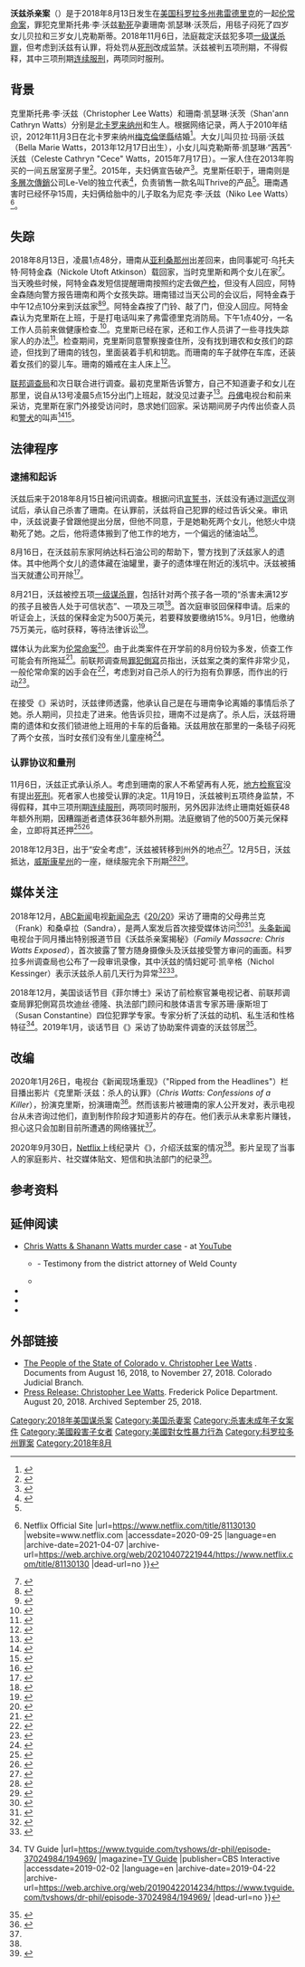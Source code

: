 {{Infobox civilian attack
| title            = 沃兹杀亲案<br/>Watts family murders
| location         = {{USA}}[[科罗拉多州|科罗拉多州]][[弗雷德里克_(科罗拉多州)|弗雷德里克]]
| date             = {{Start date and age|2018|8|13}}
| convictions      = 五项[[謀殺|一级谋杀罪]]及其他轻罪
| perp             = 克里斯·沃兹（Chris Watts）
}}

'''沃兹杀亲案'''（{{lang-en|Watts family murders}}）是于2018年8月13日发生在[[美国|美国]][[科罗拉多州|科罗拉多州]][[弗雷德里克_(科罗拉多州)|弗雷德里克]]的一起[[伦常命案|伦常命案]]，罪犯克里斯托弗·李·沃兹[[窒息|勒死]]孕妻珊南·凯瑟琳·沃茨后，用毯子闷死了四岁女儿贝拉和三岁女儿克勒斯蒂。2018年11月6日，法庭裁定沃兹犯多项[[谋杀|一级谋杀罪]]，但考虑到沃兹有认罪，将处罚从[[死刑|死刑]]改成监禁。沃兹被判五项{{tsl|en|Life imprisonment in the United States|美国终身监禁|终身监禁}}刑期，不得假释，其中三项刑期[[量刑|连续服刑]]，两项同时服刑。

== 背景 ==
克里斯托弗·李·沃兹（Christopher Lee Watts）和珊南·凯瑟琳·沃茨（Shan'ann Cathryn Watts）分别是[[北卡罗来纳州|北卡罗来纳州]]{{tsl|en|Spring Lake, North Carolina|春湖 (北卡罗来纳州)|春湖}}和{{tsl|en|Aberdeen, North Carolina|阿伯丁 (北卡罗来纳州)|阿伯丁}}生人。根据网络记录，两人于2010年结识，2012年11月3日在北卡罗来纳州[[梅克倫堡縣_(北卡羅萊納州)|梅克倫堡縣]]结婚<ref>{{Cite web|url=https://heavy.com/news/2018/08/chris-watts-shanann-watts-husband/|title=Chris Watts: 5 Fast Facts You Need to Know|publisher={{tsl|en|Heavy.com||Heavy}}|language=en|date=2018-08-16|access-date=2019-06-01|archive-date=2018-08-16|archive-url=https://web.archive.org/web/20180816080352/https://heavy.com/news/2018/08/chris-watts-shanann-watts-husband/|dead-url=no}}</ref>。大女儿叫贝拉·玛丽·沃兹（Bella Marie Watts，2013年12月17日出生），小女儿叫克勒斯蒂·凯瑟琳·“茜茜”·沃兹（Celeste Cathryn "Cece" Watts，2015年7月17日）。一家人住在2013年购买的一间五居室房子里<ref name="Coloradoan 23 August">{{cite news |author1=Sady Swanson |title=Christopher Watts and Shannnon Watts: Their friends saw a 'perfect' family. What happened? |url=https://www.coloradoan.com/story/news/2018/08/23/colorado-watts-family-who-were-christopher-watts-shannon-watts-prior-murder/1062614002/ |accessdate=2019-02-02|work={{tsl|en|Fort Collins Coloradoan||Fort Collins Coloradoan}}|date=2018-08-23 |publisher=USA Today Network}}</ref>。2015年，夫妇俩宣告破产<ref name=CBSNews>{{Cite web|url=https://www.cbsnews.com/news/shanann-watts-frederick-colorado-family-struggled-with-finances-before-chris-watts-allegedly-killed-pregnant-wife-kids-2018-08-17/|title=Colorado family struggled with finances before man allegedly killed pregnant wife, kids|publisher=[[CBS新聞|CBS News]]|language=en|date=2018-08-17|access-date=2019-02-02|archive-date=2019-03-30|archive-url=https://web.archive.org/web/20190330234552/https://www.cbsnews.com/news/shanann-watts-frederick-colorado-family-struggled-with-finances-before-chris-watts-allegedly-killed-pregnant-wife-kids-2018-08-17/|dead-url=no}}</ref>。克里斯任职于{{tsl|en|Anadarko Petroleum|阿纳达科石油公司}}，珊南则是[[多層次傳銷|多層次傳銷]]公司Le-Vel的独立代表<ref>{{cite news|author1=Kathleen Foody|author2=Jonathan Drew|title=Colorado man arrested as hunt for family leads to body of pregnant wife, possible remains of young daughters|url=https://nationalpost.com/news/world/slain-colorado-mother-painted-rosy-picture-of-married-life|accessdate=2019-02-02|work=[[国家邮报|National Post]]|publisher=Postmedia Network Inc.|date=2018-08-17|location=[[弗雷德里克_(科罗拉多州)|Frederick, Colorado]]|archive-date=2021-09-22|archive-url=https://web.archive.org/web/20210922230434/https://nationalpost.com/news/world/slain-colorado-mother-painted-rosy-picture-of-married-life|dead-url=no}}</ref>，负责销售一款名叫Thrive的产品<ref name=CBSNews/>。珊南遇害时已经怀孕15周，夫妇俩给胎中的儿子取名为尼克·李·沃兹（Niko Lee Watts）<ref name=netflix>{{cite web |title=American Murder: The Family Next Door {{!}} Netflix Official Site |url=https://www.netflix.com/title/81130130 |website=www.netflix.com |accessdate=2020-09-25 |language=en |archive-date=2021-04-07 |archive-url=https://web.archive.org/web/20210407221944/https://www.netflix.com/title/81130130 |dead-url=no }}</ref>。

== 失踪==
2018年8月13日，凌晨1点48分，珊南从[[亚利桑那州|亚利桑那州]]出差回来，由同事妮可·乌托夫特·阿特金森（Nickole Utoft Atkinson）载回家，当时克里斯和两个女儿在家<ref>{{Cite web|url=https://people.com/crime/shanann-chris-watts-family-murder-timeline/|title=Mom & Kids Vanish, Husband Pleads for Help – Then 3 Bodies Turn Up: How Watts Murder Case Unfolded|website=[[人物_(雜誌)|People]]|language=en|access-date=2019-02-02|author=Helling, Steve|date=2018-09-18|archive-date=2019-08-17|archive-url=https://web.archive.org/web/20190817075631/https://people.com/crime/shanann-chris-watts-family-murder-timeline/|dead-url=no}}</ref>。当天晚些时候，阿特金森发短信提醒珊南按照约定去做[[婦產科學|产检]]，但没有人回应，阿特金森随向警方报告珊南和两个女孩失踪。珊南错过当天公司的会议后，阿特金森于中午12点10分来到沃兹家<ref>{{cite news|author1=Annelene Oberholzer|title=Man arrested for killing his pregnant wife and daughters, days after pleading for their return|url=https://www.news24.com/World/News/man-arrested-for-killing-his-pregnant-wife-and-daughters-days-after-pleading-for-their-return-20180817|accessdate=2019-02-02|publisher={{tsl|en|News24||News24}}|location=[[開普敦|Cape Town]]|date=2018-08-17|archive-date=2019-08-17|archive-url=https://web.archive.org/web/20190817075628/https://www.news24.com/World/News/man-arrested-for-killing-his-pregnant-wife-and-daughters-days-after-pleading-for-their-return-20180817|dead-url=no}}</ref><ref>{{cite news |author1=Amelia McDonell-Parry |title=Colorado Man Claims He Killed Pregnant Wife After She Strangled Their Daughters |url=https://www.rollingstone.com/culture/culture-news/colorado-man-claims-he-killed-pregnant-wife-after-she-strangled-kids-713675/ |accessdate=2019-02-02 |work=[[滾石_(雜誌)|Rolling Stone]] |date=2018-08-21 |archive-date=2019-08-17 |archive-url=https://web.archive.org/web/20190817075630/https://www.rollingstone.com/culture/culture-news/colorado-man-claims-he-killed-pregnant-wife-after-she-strangled-kids-713675/ |dead-url=no }}</ref>。阿特金森按了门铃、敲了门，但没人回应。阿特金森认为克里斯在上班，于是打电话叫来了弗雷德里克消防局。下午1点40分，一名工作人员前来做健康检查.<ref>{{cite news |title=Chris Watts case: Everything to know so far about the alleged murders of his wife, daughters |url=https://www.cbs46.com/archives/chris-watts-case-everything-to-know-so-far-about-the/article_85542398-e7da-5510-ba1d-f3baf7e6449a.html |accessdate=2019-02-02 |publisher={{tsl|en|WGCL-TV||WGCL-TV}} |date=2018-08-17 |location=[[亚特兰大|Atlanta]] |archive-date=2019-08-17 |archive-url=https://web.archive.org/web/20190817075633/https://www.cbs46.com/archives/chris-watts-case-everything-to-know-so-far-about-the/article_85542398-e7da-5510-ba1d-f3baf7e6449a.html |dead-url=no }}</ref>。克里斯已经在家，还和工作人员讲了一些寻找失踪家人的办法<ref>{{cite news|title=Video: Police interview Chris Watts after he murdered his family|url=https://www.youtube.com/watch?v=cYhfJDIzifE|accessdate=2019-02-02|work=[[每日郵報|Daily Mail]]|publisher=[[YouTube|YouTube]]|date=2018-12-03|archive-date=2019-12-16|archive-url=https://web.archive.org/web/20191216100109/https://www.youtube.com/watch?v=cYhfJDIzifE|dead-url=no}}</ref>。检查期间，克里斯同意警察搜查住所，没有找到珊农和女孩们的踪迹，但找到了珊南的钱包，里面装着手机和钥匙。而珊南的车子就停在车库，还装着女孩们的婴儿车。珊南的婚戒在主人床上<ref>{{cite news |author1=Sady Swanson |title=Timeline: Key dates in investigation of deaths of Shannon Watts, two daughters in Colorado |url=https://www.coloradoan.com/story/news/2018/08/21/timeline-investigation-christopher-watts-colorado-family-killing-shannon-watts/1043602002/ |accessdate=2019-02-02|work=Fort Collins Coloradoan |publisher=USA Today Network |date=2018-08-21 }}</ref>。

[[联邦调查局|联邦调查局]]和{{tsl|en|Colorado Bureau of Investigation|科罗拉多州调查局}}次日联合进行调查。最初克里斯告诉警方，自己不知道妻子和女儿在那里，说自从13号凌晨5点15分出门上班起，就没见过妻子<ref name="#1">{{Cite web|last=WTVD|date=2020-01-16|title=Shanann Watts' family denounces upcoming Lifetime movie about daughter's murder|url=https://abc11.com/5855171/|access-date=2020-08-04|website=ABC11 Raleigh-Durham|language=en|archive-date=2020-01-16|archive-url=https://web.archive.org/web/20200116171106/https://abc11.com/5855171/|dead-url=no}}</ref>。[[丹佛|丹佛]]电视台{{tsl|en|KMGH-TV|KMGH-TV}}和{{tsl|en|KUSA-TV|KUSA-TV}}前来采访，克里斯在家门外接受访问时，恳求她们回家。采访期间房子内传出侦查人员和[[警犬|警犬]]的叫声<ref>{{cite news |author1=Rob Low |title=The scent of death: Police dogs and the Chris Watts investigation |url=https://kdvr.com/2018/08/17/the-scent-of-death-police-dogs-and-the-chris-watts-investigation/ |publisher={{tsl|en|KDVR||KDVR}} |date=2018-08-17 |location=[[丹佛|Denver, Colorado]] |accessdate=2020-10-10 |archive-date=2019-08-17 |archive-url=https://web.archive.org/web/20190817075628/https://kdvr.com/2018/08/17/the-scent-of-death-police-dogs-and-the-chris-watts-investigation/ |dead-url=no }}</ref><ref>{{cite news |author1=Blair Miller |title=Chris Watts murder case: Everything we know so far about the deaths of his wife, daughters |url=https://www.thedenverchannel.com/news/chris-watts-case/chris-watts-murder-case-everything-we-know-so-far-about-the-deaths-of-his-wife-daughters |publisher={{tsl|en|KMGH-TV||KMGH-TV}} |date=2018-08-21 |location=Frederick, Colorado |accessdate=2020-10-10 |archive-date=2018-08-22 |archive-url=https://web.archive.org/web/20180822020613/https://www.thedenverchannel.com/news/chris-watts-case/chris-watts-murder-case-everything-we-know-so-far-about-the-deaths-of-his-wife-daughters |dead-url=no }}</ref>。

== 法律程序 ==
{{Infobox murderer
| name = 克里斯·沃兹<br/>Chris Watts
| image =
| nationality = {{USA}}
| spouse = {{marriage|珊南·凯瑟琳·沃茨|2012年11月3日|2018年8月13日|end=wid.}}
| employer = {{tsl|en|Anadarko Petroleum|阿纳达科石油公司}}
| birth_name = 克里斯托弗·李·沃兹<br/>Christopher Lee Watts
| birth_date = {{birth date and age|1985|5|16}}
| birth_place = {{USA}}[[北卡罗来纳州|北卡罗来纳州]]{{tsl|en|Spring Lake, North Carolina|春湖 (北卡罗来纳州)|春湖}}
| children = 贝拉（已逝世）、克勒斯蒂（已逝世）、尼克（15周，[[周產期死亡|周產期死亡]]）
| criminal_charge = 五项[[謀殺|一级谋杀罪]]、{{tsl|en|feticide|杀婴|非法终结妊娠}}、三项{{tsl|en|disposal of human corpses|弃置人类遗体|糟蹋逝者遗体}}
| criminal_penalty = 五项[[無期徒刑|無期徒刑]]外加84岁，不得保释
| status = 关押于{{tsl|en|Dodge Correctional Institution|道奇惩教所}}
| apprehended = 2018年8月15日
}}

=== 逮捕和起诉 ===
沃兹后来于2018年8月15日被问讯调查。根据问讯[[宣誓书|宣誓书]]，沃兹没有通过[[测谎仪|测谎仪]]测试后，承认自己杀害了珊南。在认罪前，沃兹将自己犯罪的经过告诉父亲。审讯中，沃兹说妻子曾跟他提出分居，但他不同意，于是她勒死两个女儿，他怒火中烧勒死了她。之后，他将遗体搬到了他工作的地方，一个偏远的储油站<ref>{{Cite news|url=https://abc13.com/chris-watts-wife-killed-our-girls-so-i-strangled-her/4009246/|title=Chris Watts: Wife killed our girls, so I strangled her|date=2018-08-20|publisher={{tsl|en|KTRK-TV||KTRK-TV}}|location=[[休斯敦|Houston]]|access-date=2019-02-02|archive-date=2019-10-21|archive-url=https://web.archive.org/web/20191021041821/https://abc13.com/chris-watts-wife-killed-our-girls-so-i-strangled-her/4009246/|dead-url=no}}</ref>。

8月16日，在沃兹前东家阿纳达科石油公司的帮助下，警方找到了沃兹家人的遗体。其中他两个女儿的遗体藏在油罐里，妻子的遗体埋在附近的浅坑中。沃兹被捕当天就遭公司开除<ref>{{Cite web|url=https://www.coloradoan.com/story/news/2018/11/19/chris-watts-sentenced-3-consecutive-life-terms-killing-family-shannon-watts-christopher/2017606002/|title=Christopher Watts will serve 3 life sentences for murdering wife Shannon, 2 daughters|website=Fort Collins Coloradoan|language=en|access-date=2019-02-02|author=Swanson, Sady Swanson; Coltrain, Nick}}</ref>。

8月21日，沃兹被控五项[[谋杀|一级谋杀罪]]，包括针对两个孩子各一项的“杀害未满12岁的孩子且被告人处于可信状态”、一项{{tsl|en|Foeticide|杀胎|非法终止妊娠}}及三项{{tsl|en|disposal of human corpses|弃置人类遗体|糟蹋逝者遗体}}<ref>{{cite news |author1=Madison Park |title=Chris Watts case: What we learned from unsealed affidavit |url=https://www.cnn.com/2018/08/20/us/chris-watts-investigation-affidavit/index.html |publisher=[[有线电视新闻网|CNN]] |agency=Cable News Network |date=2018-08-20 |accessdate=2020-10-10 |archive-date=2019-04-11 |archive-url=https://web.archive.org/web/20190411042131/https://www.cnn.com/2018/08/20/us/chris-watts-investigation-affidavit/index.html |dead-url=no }}</ref>。首次庭审驳回保释申请。后来的听证会上，沃兹的保释金定为500万美元，若要释放要缴纳15%。9月1日，他缴纳75万美元，临时获释，等待法律诉讼<ref>{{Cite web |url=https://www.thedenverchannel.com/news/chris-watts-case/chris-watts-waives-preliminary-hearing-in-court-appearance-will-be-held-without-bond |title=存档副本 |access-date=2020-10-10 |archive-date=2020-10-10 |archive-url=https://web.archive.org/web/20201010195858/https://www.thedenverchannel.com/news/chris-watts-case/chris-watts-waives-preliminary-hearing-in-court-appearance-will-be-held-without-bond |dead-url=no }}</ref>。

媒体认为此案为[[伦常命案|伦常命案]]<ref>{{Cite web|url=https://abcnews.go.com/US/people-kill-close-relatives-explaining-family-annihilators/story?id=57305463|title=When people kill close relatives: Explaining 'family annihilators'|date=2018-08-21|publisher=[[ABC新聞|ABC News]]|language=en|access-date=2019-02-02|archive-date=2019-09-25|archive-url=https://web.archive.org/web/20190925030153/https://abcnews.go.com/US/people-kill-close-relatives-explaining-family-annihilators/story?id=57305463|dead-url=no}}</ref>。由于此类案件在开学前的8月份较为多发，侦查工作可能会有所拖延<ref>{{cite news |last= |first 1= |author1=Emily Shapiro |title=When people kill close relatives: Explaining 'family annihilators' |url=https://abcnews.go.com/US/people-kill-close-relatives-explaining-family-annihilators/story?id=57305463 |publisher=ABC News |date=2018-08-21 |accessdate=2020-10-10 |archive-date=2019-09-25 |archive-url=https://web.archive.org/web/20190925030153/https://abcnews.go.com/US/people-kill-close-relatives-explaining-family-annihilators/story?id=57305463 |dead-url=no }}</ref>。前联邦调查局[[罪犯側寫|罪犯側寫]]员{{tsl|en|Candice DeLong|坎迪丝·德隆}}指出，沃兹案之类的案件非常少见，一般伦常命案的凶手会在{{tsl|en|murder–suicide|杀人后自杀|杀人后自杀}}<ref>{{cite web |title=‘Chris Watts Is What We Call A Family Annihilator,’ Says Former FBI Criminal Profiles |url=https://www.drphil.com/videos/chris-watts-is-what-we-call-a-family-annihilator-says-former-fbi-criminal-profiles/ |website={{tsl|en|Dr. Phil (talk show)||Dr. Phil}} |accessdate=2019-02-02 |archive-date=2020-04-09 |archive-url=https://web.archive.org/web/20200409220117/https://www.drphil.com/videos/chris-watts-is-what-we-call-a-family-annihilator-says-former-fbi-criminal-profiles/ |dead-url=yes }}</ref>，考虑到对自己杀人的行为抱有负罪感，而作出的行动<ref>{{cite web |last1=Harfenist |first1=Ethan |title=Chris Watts Says He Contemplated Suicide After Murdering His Wife And Two Daughters |url=https://www.oxygen.com/crime-time/chris-watts-says-he-contemplated-suicide-after-murders-Shanna-bell-celeste |website=Oxygen |access-date=2019-04-02 |date=2019-03-08 |archive-date=2020-04-09 |archive-url=https://web.archive.org/web/20200409220123/https://www.oxygen.com/crime-time/chris-watts-says-he-contemplated-suicide-after-murders-Shanna-bell-celeste |dead-url=yes }}</ref>。

在接受《{{tsl|en|Dr. Phil (talk show)|菲尔博士|菲尔博士}}》采访时，沃兹律师透露，他承认自己是在与珊南争论离婚的事情后杀了她。杀人期间，贝拉走了进来。他告诉贝拉，珊南不过是病了。杀人后，沃兹将珊南的遗体和女孩们锁进他上班用的卡车的后备箱。沃兹用放在那里的一条毯子闷死了两个女孩，当时女孩们没有坐儿童座椅<ref>{{Cite web|url=https://www.wral.com/dr-phil-exclusive-chris-watts-confession-and-his-daughter-s-final-words/18235411/|title=Dr. Phil exclusive: Chris Watts' confession and his daughter's final words|date=2019-03-05|website=WRAL.com|access-date=2019-03-05|archive-date=2019-03-05|archive-url=https://web.archive.org/web/20190305181134/https://www.wral.com/dr-phil-exclusive-chris-watts-confession-and-his-daughter-s-final-words/18235411/|dead-url=no}}</ref>。

=== 认罪协议和量刑 ===
11月6日，沃兹正式承认杀人。考虑到珊南的家人不希望再有人死，[[地方检察官|地方检察官]]没有提出[[死刑|死刑]]。死者家人也接受认罪的决定。11月19日，沃兹被判五项终身监禁，不得假释，其中三项刑期[[量刑|连续服刑]]，两项同时服刑，另外因非法终止珊南妊娠获48年额外刑期，因糟蹋逝者遗体获36年额外刑期。法庭撤销了他的500万美元保释金，立即将其还押<ref>{{cite web|url=https://www.nbcnews.com/news/us-news/colorado-dad-christopher-watts-sentenced-life-prison-killing-his-pregnant-n937931|title=Christopher Watts sentenced to life in prison without parole for killing his pregnant wife and young daughters|last=Burke|first=Minyvonne|publisher=[[NBC新聞|NBC News]]|date=2018-11-19|accessdate=2018-11-19|archive-date=2019-11-07|archive-url=https://web.archive.org/web/20191107005850/https://www.nbcnews.com/news/us-news/colorado-dad-christopher-watts-sentenced-life-prison-killing-his-pregnant-n937931|dead-url=no}}</ref><ref>{{Cite news|url=https://www.cnn.com/2018/11/19/us/colorado-chris-watts-sentencing/index.html|title=Chris Watts sentenced to life for 'inhumane' killings of two daughters and pregnant wife|publisher=CNN|author1=McLaughlin, Eliott C.|author2=Murray, Kelly|access-date=2019-02-02|archive-date=2019-04-26|archive-url=https://web.archive.org/web/20190426105934/https://www.cnn.com/2018/11/19/us/colorado-chris-watts-sentencing/index.html|dead-url=no}}</ref>。

2018年12月3日，出于“安全考虑”，沃兹被转移到州外的地点<ref>{{Cite web|url=https://radaronline.com/exclusives/2018/12/chris-watts-moved-prison-safety-concerns-killing-murder-pregnant-wife-shannan-watts-daughters-life-sentence/|title=Killer Chris Watts Moved To Unknown Prison Due To 'Safety Concerns'|date=2018-12-14|website={{tsl|en|RadarOnline||RadarOnline}}|access-date=2019-02-02|author=Hatziefstathiou, Nik|archive-date=2019-05-20|archive-url=https://web.archive.org/web/20190520100822/https://radaronline.com/exclusives/2018/12/chris-watts-moved-prison-safety-concerns-killing-murder-pregnant-wife-shannan-watts-daughters-life-sentence/|dead-url=no}}</ref>。12月5日，沃兹抵达{{tsl|en|Dodge Correctional Institution|道奇惩教所}}，[[威斯康星州|威斯康星州]]{{tsl|en|Waupun, Wisconsin|沃邦 (威斯康星州)|沃邦}}的一座{{tsl|en|maximum-security prison|最高设防监狱}}，继续服完余下刑期<ref>{{Cite web|author=Hatziefstathiou, Nik|url=https://radaronline.com/exclusives/2018/12/chris-watts-wisconsin-prison-life-sentence-murder-colorado-killer/|title=Final Rotting Place: Chris Watts Arrives At Wisconsin Prison To Serve Life Sentence|date=2018-12-05|website=RadarOnline|language=en-US|access-date=2019-02-02|archive-date=2019-01-25|archive-url=https://web.archive.org/web/20190125113926/https://radaronline.com/exclusives/2018/12/chris-watts-wisconsin-prison-life-sentence-murder-colorado-killer/|dead-url=no}}</ref><ref>{{cite news|title=NBC15 Investigates: Inmate transfer process, Chris Watts confirmed in WI|url=https://www.nbc15.com/content/news/Chris-Watts-serving-sentence-in-Waupun-prison-502782471.html|accessdate=2019-02-02|publisher={{tsl|en|WMTV||WMTV}}|date=2018-12-14|author=Anderson, Hannah|location=[[麦迪逊|Madison, Wisconsin]]|language=en|archive-date=2019-04-06|archive-url=https://web.archive.org/web/20190406213707/https://www.nbc15.com/content/news/Chris-Watts-serving-sentence-in-Waupun-prison-502782471.html|dead-url=no}}</ref>。

== 媒体关注 ==
2018年12月，[[ABC新闻|ABC新闻]]电视[[新闻杂志|新闻杂志]]《[[20/20_(节目)|20/20]]》采访了珊南的父母弗兰克（Frank）和桑卓拉（Sandra），是两人案发后首次接受媒体访问<ref>{{cite web |last1=Carlson |first1=Adam |title=Chris Watts' In-Laws Didn't Want Him to Go on TV When Family Vanished – but They 'Thank God He Did' |url=https://people.com/crime/chris-watts-in-laws-told-him-not-give-tv-interviews/ |website=People |publisher=Meredith Corporation |accessdate=2019-02-02 |language=en |date=2018-12-07 |archive-date=2019-05-14 |archive-url=https://web.archive.org/web/20190514131445/https://people.com/crime/chris-watts-in-laws-told-him-not-give-tv-interviews/ |dead-url=no }}</ref><ref>{{cite web |last1=Collman |first1=Ashley |title='He didn't give a flying flip': Shannon Watts' mother speaks about how emotionless her daughter's husband was when she was first reported missing |url=https://www.thisisinsider.com/chris-watts-not-worried-about-shanann-disappearance-2018-12 |website=Insider |publisher=Insider Inc. |accessdate=2019-02-02 |date=2018-12-07 |archive-date=2019-04-21 |archive-url=https://web.archive.org/web/20190421234338/https://www.thisisinsider.com/chris-watts-not-worried-about-shanann-disappearance-2018-12 |dead-url=no }}</ref>。[[头条新闻_(电视网)|头条新闻]]电视台于同月播出特别报道节目《沃兹杀亲案揭秘》（''Family Massacre: Chris Watts Exposed''），首次披露了警方随身摄像头及沃兹接受警方审问的画面。科罗拉多州调查局也公布了一段审讯录像，其中沃兹的情妇妮可·凯辛格（Nichol Kessinger）表示沃兹杀人前几天行为异常<ref>{{cite news |last1=Peltz |first1=Kyle |title=Chris Watts appears nervous in hours after murder, new video shows |url=https://www.ktbs.com/news/national/chris-watts-appears-nervous-in-hours-after-murder-new-video/article_e0f52176-b0ad-52fa-adc3-877276455ba3.html |accessdate=2019-02-02 |publisher={{tsl|en|KTBS-TV||KTBS-TV}} |location=[[什里夫波特_(路易斯安那州)|Shreveport, Louisiana]] |date=2018-12-13 |language=en |archive-date=2019-12-14 |archive-url=https://web.archive.org/web/20191214135615/https://www.ktbs.com/news/national/chris-watts-appears-nervous-in-hours-after-murder-new-video/article_e0f52176-b0ad-52fa-adc3-877276455ba3.html |dead-url=no }}</ref><ref>{{cite news |title=New evidence released in Chris Watts case |url=https://www.wktv.com/content/national/502700942.html |accessdate=2019-02-02 |publisher=WKTV News |date=2018-12-14 |language=en |archive-date=2019-01-29 |archive-url=https://web.archive.org/web/20190129122717/https://www.wktv.com/content/national/502700942.html |dead-url=no }}</ref>。

2018年12月，美国谈话节目《菲尔博士》采访了前检察官兼电视记者{{tsl|en|Nancy Grace|南茜·格雷斯}}、前联邦调查局罪犯側寫员坎迪丝·德隆、执法部门顾问{{tsl|en|Steve Kardian|史蒂夫·卡迪安}}和肢体语言专家苏珊·康斯坦丁（Susan Constantine）四位犯罪学专家。专家分析了沃兹的动机、私生活和性格特征<ref>{{cite web |title=Dr. Phil {{!}} TV Guide |url=https://www.tvguide.com/tvshows/dr-phil/episode-37024984/194969/ |magazine=[[电视指南_(美国杂志)|TV Guide]] |publisher=CBS Interactive |accessdate=2019-02-02 |language=en |archive-date=2019-04-22 |archive-url=https://web.archive.org/web/20190422014234/https://www.tvguide.com/tvshows/dr-phil/episode-37024984/194969/ |dead-url=no }}</ref>。2019年1月，谈话节目《{{tsl|en|The Dr. Oz Show|The Dr. Oz Show}}》采访了协助案件调查的沃兹邻居<ref>{{cite news |title=Dr. Oz to feature episode on Chris Watts case Tuesday afternoon on KOAA 5 |url=https://koaa.com/news/covering-colorado/2019/01/15/dr-oz-to-feature-episode-on-chris-watts-case-tuesday-afternoon-on-koaa5/ |accessdate=2019-02-02 |publisher={{tsl|en|KOAA-TV||KOAA-TV}} |location=[[普韋布洛_(科羅拉多州)|Pueblo, Colorado]] |date=2019-01-15 |archive-date=2019-04-21 |archive-url=https://web.archive.org/web/20190421214422/https://koaa.com/news/covering-colorado/2019/01/15/dr-oz-to-feature-episode-on-chris-watts-case-tuesday-afternoon-on-koaa5/ |dead-url=no }}</ref>。

== 改编 ==
2020年1月26日，{{tsl|en|Lifetime (TV network)|Lifetime}}电视台《新闻现场重现》（"Ripped from the Headlines"）栏目播出影片《克里斯·沃兹：杀人的认罪》（''Chris Watts: Confessions of a Killer''），{{tsl|en|Sean Kleier|肖恩·克莱尔}}扮演克里斯，{{tsl|en|Ashley Williams (actress)|阿什莉·威廉姆斯}}扮演珊南<ref>{{Cite news|url=https://deadline.com/2019/11/more-ripped-from-the-headlines-pics-set-at-lifetime-nia-vardalos-lyndsy-fonseca-kirstie-alley-jamie-lynn-sigler-among-stars-1202789124/|title=More ‘Ripped From The Headlines’ Pics Set At Lifetime With Nia Vardalos, Lyndsy Fonseca, Kirstie Alley, Jamie-Lynn Sigler, Jenn Lyon|last=Pederson|first=Erik|work=Deadline|access-date=2019-12-15|language=en-US|archive-url=https://web.archive.org/web/20191215182750/https://deadline.com/2019/11/more-ripped-from-the-headlines-pics-set-at-lifetime-nia-vardalos-lyndsy-fonseca-kirstie-alley-jamie-lynn-sigler-among-stars-1202789124/|archive-date=2019-12-15|dead-url=no}}</ref>。然而该影片被珊南的家人公开发对，表示电视台从未咨询过他们，直到制作阶段才知道影片的存在。他们表示从未拿影片赚钱，担心这只会加剧目前所遭遇的网络骚扰<ref name="#1"/>。

2020年9月30日，[[Netflix|Netflix]]上线纪录片《{{tsl|en|American Murder: The Family Next Door|美国杀人故事：隔壁那家人}}》，介绍沃兹案的情况<ref name=netflix/>。影片呈现了当事人的家庭影片、社交媒体贴文、短信和执法部门的纪录<ref>{{cite web |title=American Murder The Family Next Door Trailer Released By Netflix: Describes The Story Of The 2018's Watts Family Murders |url=https://www.moviespie.com/entertainment/video/american-murder-the-family-next-door-trailer-released-by-netflix-describes-the-story-of-the-2018s-watts-family-murders/ |website=Moviespie |accessdate=2020-09-25 |date=2020-09-18 |archive-date=2021-02-15 |archive-url=https://web.archive.org/web/20210215090755/https://www.moviespie.com/entertainment/video/american-murder-the-family-next-door-trailer-released-by-netflix-describes-the-story-of-the-2018s-watts-family-murders/ |dead-url=yes }}</ref>。

== 参考资料 ==
{{Reflist|2}}

==延伸阅读==
* [https://www.youtube.com/playlist?list=PLlV2Iuo79CuonIJi-JEkYv8NBpZF6ZM_e Chris Watts & Shanann Watts murder case] {{Wayback|url=https://www.youtube.com/playlist?list=PLlV2Iuo79CuonIJi-JEkYv8NBpZF6ZM_e |date=20201225014708 }} - {{tsl|en|KUSA (TV)||KUSA 9NEWS Denver}} at [[YouTube|YouTube]]
** {{cite web|url=https://www.youtube.com/watch?v=CugmDXYX7P8|title=DA describes how Chris Watts "coldly and deliberately ended four lives"|publisher={{tsl|en|KUSA (TV)||KUSA 9NEWS Denver}}/[[YouTube|YouTube]]|date=2018-11-19|access-date=2020-10-10|archive-date=2021-02-11|archive-url=https://web.archive.org/web/20210211195643/https://www.youtube.com/watch?v=CugmDXYX7P8|dead-url=no}} - Testimony from the district attorney of Weld County
** {{cite web|url=https://www.youtube.com/watch?v=WrsZw8OfnEY|title=Judge officially sentences Chris Watts to life in prison|publisher={{tsl|en|KUSA (TV)||KUSA 9NEWS Denver}}|date=2018-11-19|access-date=2020-10-10|archive-date=2021-02-11|archive-url=https://web.archive.org/web/20210211111908/https://www.youtube.com/watch?v=WrsZw8OfnEY|dead-url=no}}
* {{cite web|url=https://www.youtube.com/watch?v=xQM_Gn3_KY8|title=Investigators Discuss Chris Watts' Case <nowiki>|</nowiki> Criminal Confessions Highlights|publisher={{tsl|en|Oxygen (TV network)||Oxygen}}|date=2019-12-11|access-date=2020-10-10|archive-date=2020-11-07|archive-url=https://web.archive.org/web/20201107032141/https://www.youtube.com/watch?v=xQM_Gn3_KY8|dead-url=no}}
* {{cite web|url=https://www.youtube.com/watch?v=rVaC1HmnRU4|title=How Chris Watts' Investigators Got a Confession Out of Him <nowiki>|</nowiki> Criminal Confessions Bonus Videos|publisher={{tsl|en|Oxygen (TV network)||Oxygen}}|date=2019-12-09|access-date=2020-10-10|archive-date=2021-02-08|archive-url=https://web.archive.org/web/20210208184015/https://www.youtube.com/watch?v=rVaC1HmnRU4|dead-url=no}}
* {{cite web|url=https://www.youtube.com/watch?v=Ze6ZG3uCE6I|title=What happened the morning pregnant mom, two daughters went missing (NIGHTLINE)|publisher=[[ABC新聞|ABC News]]|date=2018-12-11|access-date=2020-10-10|archive-date=2020-11-08|archive-url=https://web.archive.org/web/20201108153619/https://www.youtube.com/watch?v=Ze6ZG3uCE6I|dead-url=no}}

== 外部链接 ==
* [https://www.courts.state.co.us/Courts/District/Case_Details.cfm?Case_ID=2722 The People of the State of Colorado v. Christopher Lee Watts] {{Wayback|url=https://www.courts.state.co.us/Courts/District/Case_Details.cfm?Case_ID=2722 |date=20201109021540 }}. Documents from August 16, 2018, to November 27, 2018. Colorado Judicial Branch.
* [https://web.archive.org/web/20180925060453/http://www.frederickco.gov/ArchiveCenter/ViewFile/Item/889 Press Release: Christopher Lee Watts]. Frederick Police Department. August 20, 2018. Archived September 25, 2018.

[[Category:2018年美国谋杀案|Category:2018年美国谋杀案]]
[[Category:美国杀妻案|Category:美国杀妻案]]
[[Category:杀害未成年子女案件|Category:杀害未成年子女案件]]
[[Category:美國殺害子女者|Category:美國殺害子女者]]
[[Category:美國對女性暴力行為|Category:美國對女性暴力行為]]
[[Category:科罗拉多州罪案|Category:科罗拉多州罪案]]
[[Category:2018年8月|Category:2018年8月]]
